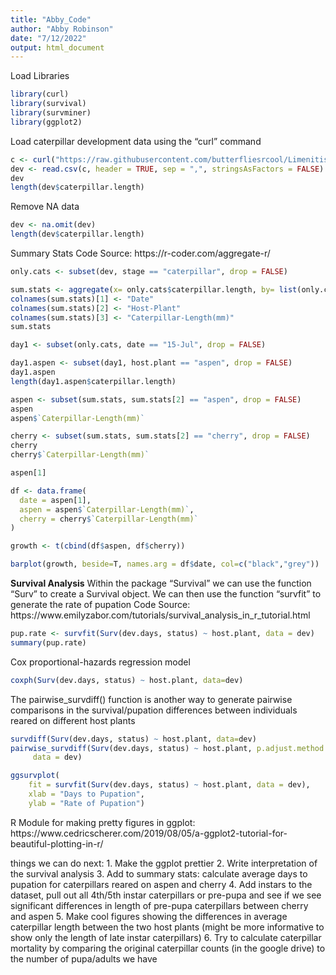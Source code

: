 ```yaml
---
title: "Abby_Code"
author: "Abby Robinson"
date: "7/12/2022"
output: html_document
---
```


Load Libraries
```r
library(curl)
library(survival)
library(survminer)
library(ggplot2)
```

Load caterpillar development data using the "curl" command 
```r
c <- curl("https://raw.githubusercontent.com/butterfliesrcool/Limenitis-Host-Plant-Gene-Expression/main/caterpillar.dev.data.csv")
dev <- read.csv(c, header = TRUE, sep = ",", stringsAsFactors = FALSE)
dev
length(dev$caterpillar.length)
```

Remove NA data 
```r
dev <- na.omit(dev)
length(dev$caterpillar.length)
```

Summary Stats 
Code Source: https://r-coder.com/aggregate-r/
```r
only.cats <- subset(dev, stage == "caterpillar", drop = FALSE)

sum.stats <- aggregate(x= only.cats$caterpillar.length, by= list(only.cats$date, only.cats$host.plant), FUN=mean)
colnames(sum.stats)[1] <- "Date"
colnames(sum.stats)[2] <- "Host-Plant"
colnames(sum.stats)[3] <- "Caterpillar-Length(mm)"
sum.stats
```
```r
day1 <- subset(only.cats, date == "15-Jul", drop = FALSE)

day1.aspen <- subset(day1, host.plant == "aspen", drop = FALSE)
day1.aspen
length(day1.aspen$caterpillar.length)
```

```r
aspen <- subset(sum.stats, sum.stats[2] == "aspen", drop = FALSE)
aspen
aspen$`Caterpillar-Length(mm)`
```

```r
cherry <- subset(sum.stats, sum.stats[2] == "cherry", drop = FALSE)
cherry
cherry$`Caterpillar-Length(mm)`
```

```r
aspen[1]
```

```r
df <- data.frame(
  date = aspen[1],
  aspen = aspen$`Caterpillar-Length(mm)`,
  cherry = cherry$`Caterpillar-Length(mm)`
)

growth <- t(cbind(df$aspen, df$cherry))

barplot(growth, beside=T, names.arg = df$date, col=c("black","grey"))
```
**Survival Analysis**
Within the package "Survival" we can use the function "Surv" to create a Survival object. We can then use the function "survfit" to generate the rate of pupation 
Code Source: https://www.emilyzabor.com/tutorials/survival_analysis_in_r_tutorial.html
```r
pup.rate <- survfit(Surv(dev.days, status) ~ host.plant, data = dev)
summary(pup.rate)
```


Cox proportional-hazards regression model 
```r
coxph(Surv(dev.days, status) ~ host.plant, data=dev)
```

The pairwise_survdiff() function is another way to generate pairwise comparisons in the survival/pupation differences between individuals reared on different host plants 
```r
survdiff(Surv(dev.days, status) ~ host.plant, data=dev)
pairwise_survdiff(Surv(dev.days, status) ~ host.plant, p.adjust.method = "BH",
     data = dev)
```

```r
ggsurvplot(
    fit = survfit(Surv(dev.days, status) ~ host.plant, data = dev), 
    xlab = "Days to Pupation", 
    ylab = "Rate of Pupation")
```

R Module for making pretty figures in ggplot: https://www.cedricscherer.com/2019/08/05/a-ggplot2-tutorial-for-beautiful-plotting-in-r/

things we can do next: 
1. Make the ggplot prettier
2. Write interpretation of the survival analysis 
3. Add to summary stats: calculate average days to pupation for caterpillars reared on aspen and cherry 4. Add instars to the dataset, pull out all 4th/5th instar caterpillars or pre-pupa and see if we see significant differences in length of pre-pupa caterpillars between cherry and aspen 
5. Make cool figures showing the differences in average caterpillar length between the two host plants (might be more informative to show only the length of late instar caterpillars)
6. Try to calculate caterpillar mortality by comparing the original caterpillar counts (in the google drive) to the number of pupa/adults we have 




